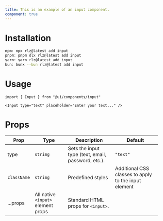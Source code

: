 ```yaml
---
title: This is an example of an input component.
component: true
---
```


<ComponentPreview name="input" />

# Installation
```bash
npm: npx rlz@latest add input
pnpm: pnpm dlx rlz@latest add input
yarn: yarn rlz@latest add input
bun: bunx --bun rlz@latest add input
```

# Usage
```tsx
import { Input } from "@ui/components/input"
```

```tsx
<Input type="text" placeholder="Enter your text..." />
```

# Props
<Separator orientation="horizontal" />
<ComponentProps name="input" />

<MarkdownFallback>

| Prop | Type | Description | Default |
|------|------|-------------|---------|
| type | `string` | Sets the input type (text, email, password, etc.). | `"text"` |
| `className` | `string` | Predefined styles | Additional CSS classes to apply to the input element |
| ...props | All native `<input>` element props | Standard HTML props for `<input>`. |  |

</MarkdownFallback>
